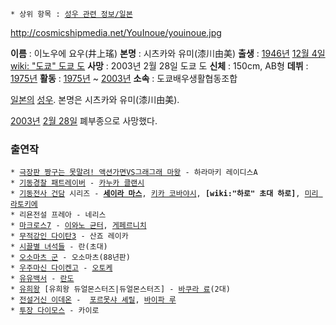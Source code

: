  * 상위 항목 : [[성우 관련 정보/일본]]

http://cosmicshipmedia.net/YouInoue/youinoue.jpg

'''이름''' : 이노우에 요우(井上瑤)
'''본명''' : 시츠카와 유미(漆川由美)
'''출생''' : [[1946년]] [[12월 4일]] [[wiki: "도쿄" 도쿄 도]]
'''사망''' : 2003년 2월 28일 도쿄 도
'''신체''' : 150cm, AB형
'''데뷔''' : [[1975년]]
'''활동''' : [[1975년]] ~ [[2003년]]
'''소속''' : 도쿄배우생활협동조합

[[일본]]의 [[성우]]. 본명은 시츠카와 유미(漆川由美).

[[2003년]] [[2월 28일]] 폐부종으로 사망했다.

=== 출연작 ===
 * [[액션가면VS그래그래 마왕|극장판 짱구는 못말려! 액션가면VS그래그래 마왕]] - 하라마키 레이디스A
 * [[기동경찰 패트레이버]] - [[카누카 클랜시]]
 * [[기동전사 건담]] 시리즈 - '''[[세이라 마스]]''', [[키카 코바야시]], '''[wiki:"하로" 초대 하로]''', [[미리 라토키에]]
 * 리욘전설 프레아 - 네리스
 * [[마크로스7]] - [[이와노 균터]], [[게페르니치]]
 * [[무적강인 다이탄3]] - 산죠 레이카
 * [[시끌별 녀석들]] - 란(초대)
 * [[오소마츠 군]] - 오소마츠(88년판)
 * [[우주마신 다이켄고]] - [[우주마신 다이켄고/등장인물#s-1|오토케]]
 * [[유유백서]] - [[란도]]
 * [[유희왕]] [유희왕 듀얼몬스터즈|듀얼몬스터즈] - [[바쿠라 료]](2대)
 * [[전설거신 이데온]] -  [[포르못샤 셰릴]], [[바이파 루]]
 * [[투장 다이모스]] - 카이로
